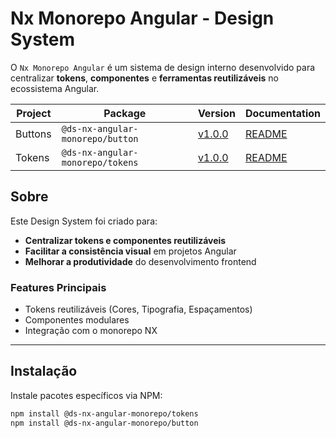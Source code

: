
<Meta title="Introduction" />

# Nx Monorepo Angular - Design System

O `Nx Monorepo Angular` é um sistema de design interno desenvolvido para centralizar **tokens**, **componentes** e **ferramentas reutilizáveis** no ecossistema Angular.

<table style={{ width: '100%', borderCollapse: 'collapse' }}>
  <thead>
    <tr>
      <th style={{ textAlign: 'left', padding: '8px', borderBottom: '2px solid #ddd' }}>Project</th>
      <th style={{ textAlign: 'left', padding: '8px', borderBottom: '2px solid #ddd' }}>Package</th>
      <th style={{ textAlign: 'left', padding: '8px', borderBottom: '2px solid #ddd' }}>Version</th>
      <th style={{ textAlign: 'left', padding: '8px', borderBottom: '2px solid #ddd' }}>Documentation</th>
    </tr>
  </thead>
  <tbody>
    <tr>
      <td style={{ padding: '8px', borderBottom: '1px solid #eee' }}>Buttons</td>
      <td style={{ padding: '8px', borderBottom: '1px solid #eee' }}>
        <code>@ds-nx-angular-monorepo/button</code>
      </td>
      <td style={{ padding: '8px', borderBottom: '1px solid #eee' }}>
        <a href="https://www.npmjs.com/package/@ds-nx-angular-monorepo/button" target="_blank" rel="noopener noreferrer">
          v1.0.0
        </a>
      </td>
      <td style={{ padding: '8px', borderBottom: '1px solid #eee' }}>
        <a href="https://www.npmjs.com/package/@ds-nx-angular-monorepo/button" target="_blank" rel="noopener noreferrer">
          README
        </a>
      </td>
    </tr>
    <tr>
      <td style={{ padding: '8px', borderBottom: '1px solid #eee' }}>Tokens</td>
      <td style={{ padding: '8px', borderBottom: '1px solid #eee' }}>
        <code>@ds-nx-angular-monorepo/tokens</code>
      </td>
      <td style={{ padding: '8px', borderBottom: '1px solid #eee' }}>
        <a href="https://www.npmjs.com/package/@ds-nx-angular-monorepo/tokens" target="_blank" rel="noopener noreferrer">
          v1.0.0
        </a>
      </td>
      <td style={{ padding: '8px', borderBottom: '1px solid #eee' }}>
        <a href="https://www.npmjs.com/package/@ds-nx-angular-monorepo/tokens" target="_blank" rel="noopener noreferrer">
          README
        </a>
      </td>
    </tr>
  </tbody>
</table>


## Sobre

Este Design System foi criado para:

- **Centralizar tokens e componentes reutilizáveis**
- **Facilitar a consistência visual** em projetos Angular
- **Melhorar a produtividade** do desenvolvimento frontend

### Features Principais

- Tokens reutilizáveis (Cores, Tipografia, Espaçamentos)
- Componentes modulares
- Integração com o monorepo NX

---

## Instalação

Instale pacotes específicos via NPM:

```bash
npm install @ds-nx-angular-monorepo/tokens
npm install @ds-nx-angular-monorepo/button
